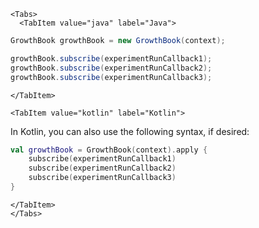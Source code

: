 
```mdx-code-block
<Tabs>
  <TabItem value="java" label="Java">
```

```java
GrowthBook growthBook = new GrowthBook(context);

growthBook.subscribe(experimentRunCallback1);
growthBook.subscribe(experimentRunCallback2);
growthBook.subscribe(experimentRunCallback3);
```

```mdx-code-block
</TabItem>

<TabItem value="kotlin" label="Kotlin">
```

In Kotlin, you can also use the following syntax, if desired:

```kotlin
val growthBook = GrowthBook(context).apply {
    subscribe(experimentRunCallback1)
    subscribe(experimentRunCallback2)
    subscribe(experimentRunCallback3)
}
```

```mdx-code-block
</TabItem>
</Tabs>
```

